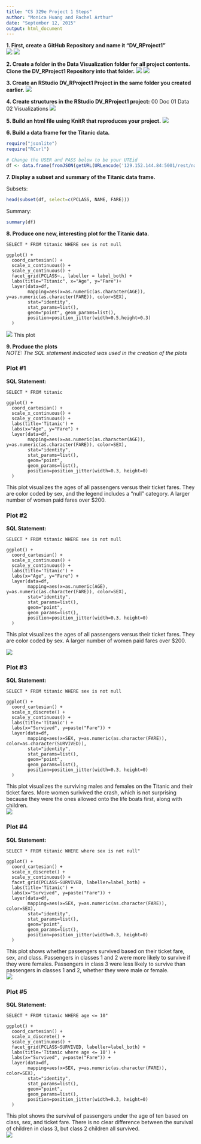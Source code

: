 ```yaml
---
title: "CS 329e Project 1 Steps"
author: "Monica Huang and Rachel Arthur"
date: "September 12, 2015"
output: html_document
---
```

**1. First, create a GitHub Repository and name it "DV_RProject1"**  
![](./Step1.png)
![](./Step2.png)

**2. Create a folder in the Data Visualization folder for all project contents. Clone the DV_RProject1 Repository into that folder.**
![](./Step3.png)
![](./Step4.png)

**3. Create an RStudio DV_RProject1 Project in the same folder you created earlier.**
![](./Step6.png)

**4. Create structures in the RStudio DV_RProject1 project:**
    00 Doc
    01 Data
    02 Visualizations
![](./Step7.png)

**5. Build an html file using KnitR that reproduces your project.**
![](./Step8.png)

**6. Build a data frame for the Titanic data.**

```r
require("jsonlite")
require("RCurl")
```
``` r
# Change the USER and PASS below to be your UTEid
df <- data.frame(fromJSON(getURL(URLencode('129.152.144.84:5001/rest/native/?query="select * from titanic where sex is not null"'),httpheader=c(DB='jdbc:oracle:thin:@129.152.144.84:1521/PDBF15DV.usuniversi01134.oraclecloud.internal', USER='cs329e_mh42375', PASS='orcl_mh42375', MODE='native_mode', MODEL='model', returnDimensions = 'False', returnFor = 'JSON'), verbose = TRUE), ))
```

**7. Display a subset and summary of the Titanic data frame.** 

Subsets:  
```r
head(subset(df, select=c(PCLASS, NAME, FARE)))
```
Summary:
```r
summary(df)
```

**8. Produce one new, interesting plot for the Titanic data.**
```
SELECT * FROM titanic WHERE sex is not null
```  
```
ggplot() +
  coord_cartesian() +
  scale_x_continuous() +
  scale_y_continuous() +
  facet_grid(PCLASS~., labeller = label_both) +
  labs(title="Titanic", x="Age", y="Fare")+
  layer(data=df,
        mapping=aes(x=as.numeric(as.character(AGE)), y=as.numeric(as.character(FARE)), color=SEX),
        stat="identity",
        stat_params=list(),
        geom="point", geom_params=list(),
        position=position_jitter(width=0.5,height=0.3)
  )
```
![](../02 Visualizations/UniquePlot.png)
This plot 

**9. Produce the plots**  
*NOTE: The SQL statement indicated was used in the creation of the plots*  

### Plot #1 ###
**SQL Statement:**  
```
SELECT * FROM titanic
```  
```
ggplot() + 
  coord_cartesian() + 
  scale_x_continuous() +
  scale_y_continuous() +
  labs(title='Titanic') +
  labs(x="Age", y="Fare") +
  layer(data=df, 
        mapping=aes(x=as.numeric(as.character(AGE)), y=as.numeric(as.character(FARE)), color=SEX), 
        stat="identity", 
        stat_params=list(), 
        geom="point",
        geom_params=list(), 
        position=position_jitter(width=0.3, height=0)
  )
```
This plot visualizes the ages of all passengers versus their ticket fares. They are color coded by sex, and the legend includes a "null" category. A larger number of women paid fares over $200. 

### Plot #2 ###      
**SQL Statement:**  
```
SELECT * FROM titanic WHERE sex is not null
```  
```
ggplot() + 
  coord_cartesian() + 
  scale_x_continuous() +
  scale_y_continuous() +
  labs(title='Titanic') +
  labs(x="Age", y="Fare") +
  layer(data=df, 
        mapping=aes(x=as.numeric(AGE), y=as.numeric(as.character(FARE)), color=SEX), 
        stat="identity", 
        stat_params=list(), 
        geom="point",
        geom_params=list(), 
        position=position_jitter(width=0.3, height=0)
  )  
```
  
This plot visualizes the ages of all passengers versus their ticket fares. They are color coded by sex. A larger number of women paid fares over $200.  
  
![](../02 Visualizations/Plot2.png)

### Plot #3 ###  

**SQL Statement:**  
```
SELECT * FROM titanic WHERE sex is not null
```  
```
ggplot() + 
  coord_cartesian() + 
  scale_x_discrete() +
  scale_y_continuous() +
  labs(title='Titanic') +
  labs(x="Survived", y=paste("Fare")) +
  layer(data=df, 
        mapping=aes(x=SEX, y=as.numeric(as.character(FARE)), color=as.character(SURVIVED)), 
        stat="identity", 
        stat_params=list(), 
        geom="point",
        geom_params=list(), 
        position=position_jitter(width=0.3, height=0)
  )
```
This plot visualizes the surviving males and females on the Titanic and their ticket fares. More women surivived the crash, which is not surprising because they were the ones allowed onto the life boats first, along with children.  
![](../02 Visualizations/Plot3.png)
  
### Plot #4 ### 

**SQL Statement:**   
```
SELECT * FROM titanic WHERE where sex is not null"
```  
```
ggplot() + 
  coord_cartesian() + 
  scale_x_discrete() +
  scale_y_continuous() +
  facet_grid(PCLASS~SURVIVED, labeller=label_both) +
  labs(title='Titanic') +
  labs(x="Survived", y=paste("Fare")) +
  layer(data=df, 
        mapping=aes(x=SEX, y=as.numeric(as.character(FARE)), color=SEX), 
        stat="identity", 
        stat_params=list(), 
        geom="point",
        geom_params=list(), 
        position=position_jitter(width=0.3, height=0)
  )
```  
This plot shows whether passengers survived based on their ticket fare, sex, and class. Passengers in classes 1 and 2 were more likely to survive if they were females. Passengers in class 3 were less likely to survive than passengers in classes 1 and 2, whether they were male or female.  
![](../02 Visualizations/Plot4.png)
  
### Plot #5 ### 

**SQL Statement:**  
```
SELECT * FROM titanic WHERE age <= 10"
```  
```
ggplot() + 
  coord_cartesian() + 
  scale_x_discrete() +
  scale_y_continuous() +
  facet_grid(PCLASS~SURVIVED, labeller=label_both) +
  labs(title='Titanic where age <= 10') +
  labs(x="Survived", y=paste("Fare")) +
  layer(data=df, 
        mapping=aes(x=SEX, y=as.numeric(as.character(FARE)), color=SEX), 
        stat="identity", 
        stat_params=list(), 
        geom="point",
        geom_params=list(), 
        position=position_jitter(width=0.3, height=0)
  )
```  
This plot shows the survival of passengers under the age of ten based on class, sex, and ticket fare. There is no clear difference between the survival of children in class 3, but class 2 children all survived.    
![](../02 Visualizations/Plot5.png)
